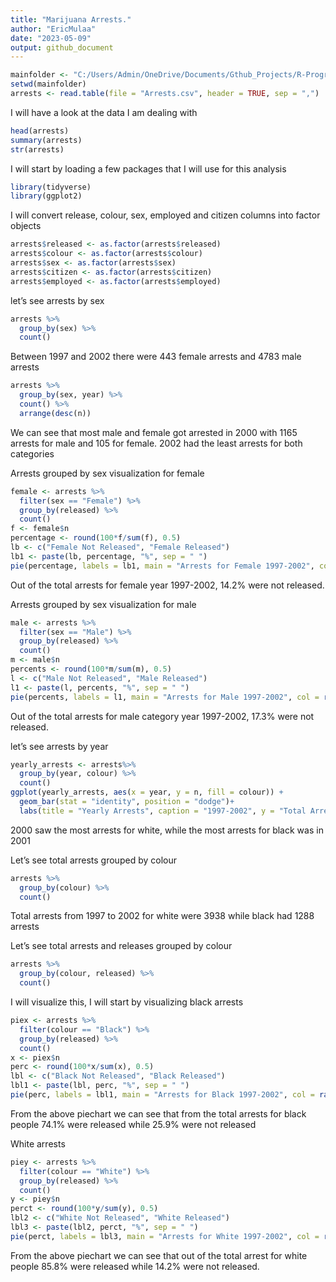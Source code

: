 ```yaml
---
title: "Marijuana Arrests."
author: "EricMulaa"
date: "2023-05-09"
output: github_document
---
```


```r
mainfolder <- "C:/Users/Admin/OneDrive/Documents/Gthub_Projects/R-Programming/data/"
setwd(mainfolder)
arrests <- read.table(file = "Arrests.csv", header = TRUE, sep = ",")
```

I will have a look at the data I am dealing with
```r
head(arrests)
summary(arrests)
str(arrests)
```

I will start by loading a few packages that I will use for this analysis
```r
library(tidyverse)
library(ggplot2)
```

I will convert release, colour, sex, employed and citizen columns into factor objects
```r
arrests$released <- as.factor(arrests$released)
arrests$colour <- as.factor(arrests$colour)
arrests$sex <- as.factor(arrests$sex)
arrests$citizen <- as.factor(arrests$citizen)
arrests$employed <- as.factor(arrests$employed)
```

let's see arrests by sex
```r
arrests %>%
  group_by(sex) %>%
  count()
```
Between 1997 and 2002 there were 443 female arrests and 4783 male arrests

```r
arrests %>%
  group_by(sex, year) %>%
  count() %>%
  arrange(desc(n))
```
We can see that most male and female got arrested in 2000 with 1165 arrests for male and 105 for female. 2002 had the least arrests for both categories

Arrests grouped by sex visualization for female
```r
female <- arrests %>%
  filter(sex == "Female") %>%
  group_by(released) %>%
  count()
f <- female$n
percentage <- round(100*f/sum(f), 0.5)
lb <- c("Female Not Released", "Female Released")
lb1 <- paste(lb, percentage, "%", sep = " ")
pie(percentage, labels = lb1, main = "Arrests for Female 1997-2002", col = rainbow(length(percentage)))
```
Out of the total arrests for female year 1997-2002, 14.2% were not released.

Arrests grouped by sex visualization for male
```r
male <- arrests %>%
  filter(sex == "Male") %>%
  group_by(released) %>%
  count()
m <- male$n
percents <- round(100*m/sum(m), 0.5)
l <- c("Male Not Released", "Male Released")
l1 <- paste(l, percents, "%", sep = " ")
pie(percents, labels = l1, main = "Arrests for Male 1997-2002", col = rainbow(length(percents)))
```
Out of the total arrests for male category year 1997-2002, 17.3% were not released.

let's see arrests by year
```r
yearly_arrests <- arrests%>%
  group_by(year, colour) %>%
  count()
ggplot(yearly_arrests, aes(x = year, y = n, fill = colour)) + 
  geom_bar(stat = "identity", position = "dodge")+ 
  labs(title = "Yearly Arrests", caption = "1997-2002", y = "Total Arrests")
```
2000 saw the most arrests for white, while the most arrests for black was in 2001

Let's see total arrests grouped by colour
```r
arrests %>%
  group_by(colour) %>%
  count()
```
Total arrests from 1997 to 2002 for white were 3938 while black had 1288 arrests

Let's see total arrests and releases grouped by colour
```r
arrests %>%
  group_by(colour, released) %>%
  count()
```

I will visualize this, I will start by visualizing black arrests
```r
piex <- arrests %>%
  filter(colour == "Black") %>%
  group_by(released) %>%
  count()
x <- piex$n
perc <- round(100*x/sum(x), 0.5)
lbl <- c("Black Not Released", "Black Released")
lbl1 <- paste(lbl, perc, "%", sep = " ")
pie(perc, labels = lbl1, main = "Arrests for Black 1997-2002", col = rainbow(length(perc)))
```
From the above piechart we can see that from the total arrests for black people 74.1% were released while 25.9% were not released

White arrests
```r
piey <- arrests %>%
  filter(colour == "White") %>%
  group_by(released) %>%
  count()
y <- piey$n
perct <- round(100*y/sum(y), 0.5)
lbl2 <- c("White Not Released", "White Released")
lbl3 <- paste(lbl2, perct, "%", sep = " ")
pie(perct, labels = lbl3, main = "Arrests for White 1997-2002", col = rainbow(length(perc)))
```
From the above piechart we can see that out of the total arrest for white people 85.8% were released while 14.2% were not released.





